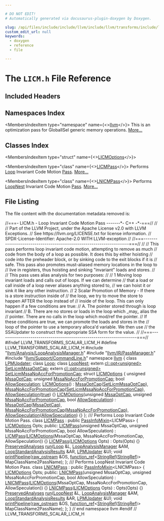 ```yaml
---

# DO NOT EDIT!
# Automatically generated via docusaurus-plugin-doxygen by Doxygen.

slug: /api/files/include/include/llvm/include/llvm/transforms/include/llvm/transforms/scalar/licm-h
custom_edit_url: null
keywords:
  - doxygen
  - reference
  - file

---
```





# The `LICM.h` File Reference

<DoxygenPage pluginConfig={pluginConfig}>



## Included Headers

<IncludesList>
<IncludesListItem
  filePath="llvm/Analysis/LoopAnalysisManager.h"
  permalink="/docs/api/files/include/include/llvm/include/llvm/analysis/loopanalysismanager-h"
  isLocal="true" />
<IncludesListItem
  filePath="llvm/IR/PassManager.h"
  permalink="/docs/api/files/include/include/llvm/include/llvm/ir/passmanager-h"
  isLocal="true" />
<IncludesListItem
  filePath="llvm/Support/CommandLine.h"
  permalink="/docs/api/files/include/include/llvm/include/llvm/support/commandline-h"
  isLocal="true" />
</IncludesList>

## Namespaces Index

<MembersIndex>

<MembersIndexItem
  type="namespace"
  name={<><a href="/docs/api/namespaces/llvm">llvm</a></>}>
This is an optimization pass for GlobalISel generic memory operations. <a href="/docs/api/namespaces/llvm/#details">More...</a>
</MembersIndexItem>

</MembersIndex>

## Classes Index

<MembersIndex>

<MembersIndexItem
  type="struct"
  name={<><a href="/docs/api/structs/llvm/licmoptions">LICMOptions</a></>}>
</MembersIndexItem>

<MembersIndexItem
  type="class"
  name={<><a href="/docs/api/classes/llvm/licmpass">LICMPass</a></>}>
Performs <a href="/docs/api/classes/llvm/loop">Loop</a> Invariant Code Motion <a href="/docs/api/classes/llvm/pass">Pass</a>. <a href="/docs/api/classes/llvm/licmpass/#details">More...</a>
</MembersIndexItem>

<MembersIndexItem
  type="class"
  name={<><a href="/docs/api/classes/llvm/lnicmpass">LNICMPass</a></>}>
Performs <a href="/docs/api/classes/llvm/loopnest">LoopNest</a> Invariant Code Motion <a href="/docs/api/classes/llvm/pass">Pass</a>. <a href="/docs/api/classes/llvm/lnicmpass/#details">More...</a>
</MembersIndexItem>

</MembersIndex>


## File Listing

The file content with the documentation metadata removed is:

<ProgramListing>

<Link id="l00001" /><CodeLine lineNumber="1"><Highlight kind="comment">//===- LICM.h - Loop Invariant Code Motion Pass -------&#42;- C++ -&#42;-===//</Highlight><Highlight kind="normal"></Highlight></CodeLine>
<Link id="l00002" /><CodeLine lineNumber="2"><Highlight kind="normal"></Highlight><Highlight kind="comment">//</Highlight><Highlight kind="normal"></Highlight></CodeLine>
<Link id="l00003" /><CodeLine lineNumber="3"><Highlight kind="normal"></Highlight><Highlight kind="comment">// Part of the LLVM Project, under the Apache License v2.0 with LLVM Exceptions.</Highlight><Highlight kind="normal"></Highlight></CodeLine>
<Link id="l00004" /><CodeLine lineNumber="4"><Highlight kind="normal"></Highlight><Highlight kind="comment">// See https://llvm.org/LICENSE.txt for license information.</Highlight><Highlight kind="normal"></Highlight></CodeLine>
<Link id="l00005" /><CodeLine lineNumber="5"><Highlight kind="normal"></Highlight><Highlight kind="comment">// SPDX-License-Identifier: Apache-2.0 WITH LLVM-exception</Highlight><Highlight kind="normal"></Highlight></CodeLine>
<Link id="l00006" /><CodeLine lineNumber="6"><Highlight kind="normal"></Highlight><Highlight kind="comment">//</Highlight><Highlight kind="normal"></Highlight></CodeLine>
<Link id="l00007" /><CodeLine lineNumber="7"><Highlight kind="normal"></Highlight><Highlight kind="comment">//===----------------------------------------------------------------------===//</Highlight><Highlight kind="normal"></Highlight></CodeLine>
<Link id="l00008" /><CodeLine lineNumber="8"><Highlight kind="normal"></Highlight><Highlight kind="comment">//</Highlight><Highlight kind="normal"></Highlight></CodeLine>
<Link id="l00009" /><CodeLine lineNumber="9"><Highlight kind="normal"></Highlight><Highlight kind="comment">// This pass performs loop invariant code motion, attempting to remove as much</Highlight><Highlight kind="normal"></Highlight></CodeLine>
<Link id="l00010" /><CodeLine lineNumber="10"><Highlight kind="normal"></Highlight><Highlight kind="comment">// code from the body of a loop as possible.  It does this by either hoisting</Highlight><Highlight kind="normal"></Highlight></CodeLine>
<Link id="l00011" /><CodeLine lineNumber="11"><Highlight kind="normal"></Highlight><Highlight kind="comment">// code into the preheader block, or by sinking code to the exit blocks if it is</Highlight><Highlight kind="normal"></Highlight></CodeLine>
<Link id="l00012" /><CodeLine lineNumber="12"><Highlight kind="normal"></Highlight><Highlight kind="comment">// safe.  This pass also promotes must-aliased memory locations in the loop to</Highlight><Highlight kind="normal"></Highlight></CodeLine>
<Link id="l00013" /><CodeLine lineNumber="13"><Highlight kind="normal"></Highlight><Highlight kind="comment">// live in registers, thus hoisting and sinking &quot;invariant&quot; loads and stores.</Highlight><Highlight kind="normal"></Highlight></CodeLine>
<Link id="l00014" /><CodeLine lineNumber="14"><Highlight kind="normal"></Highlight><Highlight kind="comment">//</Highlight><Highlight kind="normal"></Highlight></CodeLine>
<Link id="l00015" /><CodeLine lineNumber="15"><Highlight kind="normal"></Highlight><Highlight kind="comment">// This pass uses alias analysis for two purposes:</Highlight><Highlight kind="normal"></Highlight></CodeLine>
<Link id="l00016" /><CodeLine lineNumber="16"><Highlight kind="normal"></Highlight><Highlight kind="comment">//</Highlight><Highlight kind="normal"></Highlight></CodeLine>
<Link id="l00017" /><CodeLine lineNumber="17"><Highlight kind="normal"></Highlight><Highlight kind="comment">//  1 Moving loop invariant loads and calls out of loops.  If we can determine</Highlight><Highlight kind="normal"></Highlight></CodeLine>
<Link id="l00018" /><CodeLine lineNumber="18"><Highlight kind="normal"></Highlight><Highlight kind="comment">//     that a load or call inside of a loop never aliases anything stored to,</Highlight><Highlight kind="normal"></Highlight></CodeLine>
<Link id="l00019" /><CodeLine lineNumber="19"><Highlight kind="normal"></Highlight><Highlight kind="comment">//     we can hoist it or sink it like any other instruction.</Highlight><Highlight kind="normal"></Highlight></CodeLine>
<Link id="l00020" /><CodeLine lineNumber="20"><Highlight kind="normal"></Highlight><Highlight kind="comment">//  2 Scalar Promotion of Memory - If there is a store instruction inside of</Highlight><Highlight kind="normal"></Highlight></CodeLine>
<Link id="l00021" /><CodeLine lineNumber="21"><Highlight kind="normal"></Highlight><Highlight kind="comment">//     the loop, we try to move the store to happen AFTER the loop instead of</Highlight><Highlight kind="normal"></Highlight></CodeLine>
<Link id="l00022" /><CodeLine lineNumber="22"><Highlight kind="normal"></Highlight><Highlight kind="comment">//     inside of the loop.  This can only happen if a few conditions are true:</Highlight><Highlight kind="normal"></Highlight></CodeLine>
<Link id="l00023" /><CodeLine lineNumber="23"><Highlight kind="normal"></Highlight><Highlight kind="comment">//       A. The pointer stored through is loop invariant</Highlight><Highlight kind="normal"></Highlight></CodeLine>
<Link id="l00024" /><CodeLine lineNumber="24"><Highlight kind="normal"></Highlight><Highlight kind="comment">//       B. There are no stores or loads in the loop which &#95;may&#95; alias the</Highlight><Highlight kind="normal"></Highlight></CodeLine>
<Link id="l00025" /><CodeLine lineNumber="25"><Highlight kind="normal"></Highlight><Highlight kind="comment">//          pointer.  There are no calls in the loop which mod/ref the pointer.</Highlight><Highlight kind="normal"></Highlight></CodeLine>
<Link id="l00026" /><CodeLine lineNumber="26"><Highlight kind="normal"></Highlight><Highlight kind="comment">//     If these conditions are true, we can promote the loads and stores in the</Highlight><Highlight kind="normal"></Highlight></CodeLine>
<Link id="l00027" /><CodeLine lineNumber="27"><Highlight kind="normal"></Highlight><Highlight kind="comment">//     loop of the pointer to use a temporary alloca&#39;d variable.  We then use</Highlight><Highlight kind="normal"></Highlight></CodeLine>
<Link id="l00028" /><CodeLine lineNumber="28"><Highlight kind="normal"></Highlight><Highlight kind="comment">//     the SSAUpdater to construct the appropriate SSA form for the value.</Highlight><Highlight kind="normal"></Highlight></CodeLine>
<Link id="l00029" /><CodeLine lineNumber="29"><Highlight kind="normal"></Highlight><Highlight kind="comment">//</Highlight><Highlight kind="normal"></Highlight></CodeLine>
<Link id="l00030" /><CodeLine lineNumber="30"><Highlight kind="normal"></Highlight><Highlight kind="comment">//===----------------------------------------------------------------------===//</Highlight><Highlight kind="normal"></Highlight></CodeLine>
<Link id="l00031" /><CodeLine lineNumber="31"><Highlight kind="normal"></Highlight></CodeLine>
<Link id="l00032" /><CodeLine lineNumber="32"><Highlight kind="normal"></Highlight><Highlight kind="preprocessor">#ifndef LLVM&#95;TRANSFORMS&#95;SCALAR&#95;LICM&#95;H</Highlight><Highlight kind="normal"></Highlight></CodeLine>
<Link id="l00033" /><CodeLine lineNumber="33"><Highlight kind="normal"></Highlight><Highlight kind="preprocessor">#define LLVM&#95;TRANSFORMS&#95;SCALAR&#95;LICM&#95;H</Highlight><Highlight kind="normal"></Highlight></CodeLine>
<Link id="l00034" /><CodeLine lineNumber="34"><Highlight kind="normal"></Highlight></CodeLine>
<Link id="l00035" /><CodeLine lineNumber="35"><Highlight kind="normal"></Highlight><Highlight kind="preprocessor">#include &quot;<a href="/docs/api/files/include/include/llvm/include/llvm/analysis/loopanalysismanager-h">llvm/Analysis/LoopAnalysisManager.h</a>&quot;</Highlight><Highlight kind="normal"></Highlight></CodeLine>
<Link id="l00036" /><CodeLine lineNumber="36"><Highlight kind="normal"></Highlight><Highlight kind="preprocessor">#include &quot;<a href="/docs/api/files/include/include/llvm/include/llvm/ir/passmanager-h">llvm/IR/PassManager.h</a>&quot;</Highlight><Highlight kind="normal"></Highlight></CodeLine>
<Link id="l00037" /><CodeLine lineNumber="37"><Highlight kind="normal"></Highlight><Highlight kind="preprocessor">#include &quot;<a href="/docs/api/files/include/include/llvm/include/llvm/support/commandline-h">llvm/Support/CommandLine.h</a>&quot;</Highlight><Highlight kind="normal"></Highlight></CodeLine>
<Link id="l00038" /><CodeLine lineNumber="38"><Highlight kind="normal"></Highlight></CodeLine>
<Link id="l00039" /><CodeLine lineNumber="39"><Highlight kind="normal"></Highlight><Highlight kind="keyword">namespace </Highlight><Highlight kind="normal"><a href="/docs/api/namespaces/llvm">llvm</a> &#123;</Highlight></CodeLine>
<Link id="l00040" /><CodeLine lineNumber="40"><Highlight kind="normal"></Highlight></CodeLine>
<Link id="l00041" /><CodeLine lineNumber="41"><Highlight kind="normal"></Highlight><Highlight kind="keyword">class </Highlight><Highlight kind="normal"><a href="/docs/api/classes/llvm/lpmupdater">LPMUpdater</a>;</Highlight></CodeLine>
<Link id="l00042" /><CodeLine lineNumber="42"><Highlight kind="normal"></Highlight><Highlight kind="keyword">class </Highlight><Highlight kind="normal"><a href="/docs/api/classes/llvm/loop">Loop</a>;</Highlight></CodeLine>
<Link id="l00043" /><CodeLine lineNumber="43"><Highlight kind="normal"></Highlight><Highlight kind="keyword">class </Highlight><Highlight kind="normal"><a href="/docs/api/classes/llvm/loopnest">LoopNest</a>;</Highlight></CodeLine>
<Link id="l00044" /><CodeLine lineNumber="44"><Highlight kind="normal"></Highlight></CodeLine>
<Link id="l00045" /><CodeLine lineNumber="45"><Highlight kind="normal"></Highlight><Highlight kind="keyword">extern</Highlight><Highlight kind="normal"> <a href="/docs/api/classes/llvm/cl/opt">cl::opt&lt;unsigned&gt;</a> <a href="/docs/api/namespaces/llvm/#af0eea3fd894969f858eee273ba9f0b9b">SetLicmMssaOptCap</a>;</Highlight></CodeLine>
<Link id="l00046" /><CodeLine lineNumber="46"><Highlight kind="normal"></Highlight><Highlight kind="keyword">extern</Highlight><Highlight kind="normal"> <a href="/docs/api/classes/llvm/cl/opt">cl::opt&lt;unsigned&gt;</a> <a href="/docs/api/namespaces/llvm/#ad9c3fae5a25cf9c407f7b07a86067ab5">SetLicmMssaNoAccForPromotionCap</a>;</Highlight></CodeLine>
<Link id="l00047" /><CodeLine lineNumber="47"><Highlight kind="normal"></Highlight></CodeLine>
<Link id="l00048" /><CodeLine lineNumber="48" lineLink="/docs/api/structs/llvm/licmoptions"><Highlight kind="normal"></Highlight><Highlight kind="keyword">struct </Highlight><Highlight kind="normal"><a href="/docs/api/structs/llvm/licmoptions/#a584d2ab522631bbe6bd1a91285003a00">LICMOptions</a> &#123;</Highlight></CodeLine>
<Link id="l00049" /><CodeLine lineNumber="49" lineLink="/docs/api/structs/llvm/licmoptions/#a24c46f6e3f03db048c13edbb1f36a466"><Highlight kind="normal">  </Highlight><Highlight kind="keywordtype">unsigned</Highlight><Highlight kind="normal"> <a href="/docs/api/structs/llvm/licmoptions/#a24c46f6e3f03db048c13edbb1f36a466">MssaOptCap</a>;</Highlight></CodeLine>
<Link id="l00050" /><CodeLine lineNumber="50" lineLink="/docs/api/structs/llvm/licmoptions/#a3412294e2ef0260cffe61bf9dda53157"><Highlight kind="normal">  </Highlight><Highlight kind="keywordtype">unsigned</Highlight><Highlight kind="normal"> <a href="/docs/api/structs/llvm/licmoptions/#a3412294e2ef0260cffe61bf9dda53157">MssaNoAccForPromotionCap</a>;</Highlight></CodeLine>
<Link id="l00051" /><CodeLine lineNumber="51" lineLink="/docs/api/structs/llvm/licmoptions/#ae4652abbffa2d78b52cd028b1995726a"><Highlight kind="normal">  </Highlight><Highlight kind="keywordtype">bool</Highlight><Highlight kind="normal"> <a href="/docs/api/structs/llvm/licmoptions/#ae4652abbffa2d78b52cd028b1995726a">AllowSpeculation</a>;</Highlight></CodeLine>
<Link id="l00052" /><CodeLine lineNumber="52"><Highlight kind="normal"></Highlight></CodeLine>
<Link id="l00053" /><CodeLine lineNumber="53" lineLink="/docs/api/structs/llvm/licmoptions/#a584d2ab522631bbe6bd1a91285003a00"><Highlight kind="normal">  <a href="/docs/api/structs/llvm/licmoptions/#a584d2ab522631bbe6bd1a91285003a00">LICMOptions</a>()</Highlight></CodeLine>
<Link id="l00054" /><CodeLine lineNumber="54"><Highlight kind="normal">      : <a href="/docs/api/structs/llvm/licmoptions/#a24c46f6e3f03db048c13edbb1f36a466">MssaOptCap</a>(<a href="/docs/api/namespaces/llvm/#af0eea3fd894969f858eee273ba9f0b9b">SetLicmMssaOptCap</a>),</Highlight></CodeLine>
<Link id="l00055" /><CodeLine lineNumber="55"><Highlight kind="normal">        <a href="/docs/api/structs/llvm/licmoptions/#a3412294e2ef0260cffe61bf9dda53157">MssaNoAccForPromotionCap</a>(<a href="/docs/api/namespaces/llvm/#ad9c3fae5a25cf9c407f7b07a86067ab5">SetLicmMssaNoAccForPromotionCap</a>),</Highlight></CodeLine>
<Link id="l00056" /><CodeLine lineNumber="56"><Highlight kind="normal">        <a href="/docs/api/structs/llvm/licmoptions/#ae4652abbffa2d78b52cd028b1995726a">AllowSpeculation</a>(<a href="/docs/api/files/lib/lib/analysis/basicaliasanalysis-cpp/#af6d5cafbdfc5313e65d990120021a3ec">true</a>) &#123;&#125;</Highlight></CodeLine>
<Link id="l00057" /><CodeLine lineNumber="57"><Highlight kind="normal"></Highlight></CodeLine>
<Link id="l00058" /><CodeLine lineNumber="58" lineLink="/docs/api/structs/llvm/licmoptions/#afb630567a9894d55735a77d08ed4b59d"><Highlight kind="normal">  <a href="/docs/api/structs/llvm/licmoptions/#afb630567a9894d55735a77d08ed4b59d">LICMOptions</a>(</Highlight><Highlight kind="keywordtype">unsigned</Highlight><Highlight kind="normal"> <a href="/docs/api/structs/llvm/licmoptions/#a24c46f6e3f03db048c13edbb1f36a466">MssaOptCap</a>, </Highlight><Highlight kind="keywordtype">unsigned</Highlight><Highlight kind="normal"> <a href="/docs/api/structs/llvm/licmoptions/#a3412294e2ef0260cffe61bf9dda53157">MssaNoAccForPromotionCap</a>,</Highlight></CodeLine>
<Link id="l00059" /><CodeLine lineNumber="59"><Highlight kind="normal">              </Highlight><Highlight kind="keywordtype">bool</Highlight><Highlight kind="normal"> <a href="/docs/api/structs/llvm/licmoptions/#ae4652abbffa2d78b52cd028b1995726a">AllowSpeculation</a>)</Highlight></CodeLine>
<Link id="l00060" /><CodeLine lineNumber="60"><Highlight kind="normal">      : <a href="/docs/api/structs/llvm/licmoptions/#a24c46f6e3f03db048c13edbb1f36a466">MssaOptCap</a>(<a href="/docs/api/structs/llvm/licmoptions/#a24c46f6e3f03db048c13edbb1f36a466">MssaOptCap</a>),</Highlight></CodeLine>
<Link id="l00061" /><CodeLine lineNumber="61"><Highlight kind="normal">        <a href="/docs/api/structs/llvm/licmoptions/#a3412294e2ef0260cffe61bf9dda53157">MssaNoAccForPromotionCap</a>(<a href="/docs/api/structs/llvm/licmoptions/#a3412294e2ef0260cffe61bf9dda53157">MssaNoAccForPromotionCap</a>),</Highlight></CodeLine>
<Link id="l00062" /><CodeLine lineNumber="62"><Highlight kind="normal">        <a href="/docs/api/structs/llvm/licmoptions/#ae4652abbffa2d78b52cd028b1995726a">AllowSpeculation</a>(<a href="/docs/api/structs/llvm/licmoptions/#ae4652abbffa2d78b52cd028b1995726a">AllowSpeculation</a>) &#123;&#125;</Highlight></CodeLine>
<Link id="l00063" /><CodeLine lineNumber="63"><Highlight kind="normal">&#125;;</Highlight></CodeLine>
<Link id="l00064" /><CodeLine lineNumber="64"><Highlight kind="normal"></Highlight><Highlight kind="comment"></Highlight></CodeLine>
<Link id="l00065" /><CodeLine lineNumber="65"><Highlight kind="comment">/// Performs Loop Invariant Code Motion Pass.</Highlight><Highlight kind="normal"></Highlight></CodeLine>
<Link id="l00066" /><CodeLine lineNumber="66" lineLink="/docs/api/classes/llvm/licmpass"><Highlight kind="normal"></Highlight><Highlight kind="keyword">class </Highlight><Highlight kind="normal"><a href="/docs/api/classes/llvm/licmpass/#a3f65950f83dbabd8967c7182a911ec98">LICMPass</a> : </Highlight><Highlight kind="keyword">public</Highlight><Highlight kind="normal"> <a href="/docs/api/structs/llvm/passinfomixin">PassInfoMixin</a>&lt;LICMPass&gt; &#123;</Highlight></CodeLine>
<Link id="l00067" /><CodeLine lineNumber="67"><Highlight kind="normal">  <a href="/docs/api/structs/llvm/licmoptions">LICMOptions</a> Opts;</Highlight></CodeLine>
<Link id="l00068" /><CodeLine lineNumber="68"><Highlight kind="normal"></Highlight></CodeLine>
<Link id="l00069" /><CodeLine lineNumber="69"><Highlight kind="normal"></Highlight><Highlight kind="keyword">public</Highlight><Highlight kind="normal">:</Highlight></CodeLine>
<Link id="l00070" /><CodeLine lineNumber="70" lineLink="/docs/api/classes/llvm/licmpass/#a3f65950f83dbabd8967c7182a911ec98"><Highlight kind="normal">  <a href="/docs/api/classes/llvm/licmpass/#a3f65950f83dbabd8967c7182a911ec98">LICMPass</a>(</Highlight><Highlight kind="keywordtype">unsigned</Highlight><Highlight kind="normal"> MssaOptCap, </Highlight><Highlight kind="keywordtype">unsigned</Highlight><Highlight kind="normal"> MssaNoAccForPromotionCap,</Highlight></CodeLine>
<Link id="l00071" /><CodeLine lineNumber="71"><Highlight kind="normal">           </Highlight><Highlight kind="keywordtype">bool</Highlight><Highlight kind="normal"> AllowSpeculation)</Highlight></CodeLine>
<Link id="l00072" /><CodeLine lineNumber="72"><Highlight kind="normal">      : <a href="/docs/api/classes/llvm/licmpass/#a3f65950f83dbabd8967c7182a911ec98">LICMPass</a>(<a href="/docs/api/structs/llvm/licmoptions">LICMOptions</a>(MssaOptCap, MssaNoAccForPromotionCap,</Highlight></CodeLine>
<Link id="l00073" /><CodeLine lineNumber="73"><Highlight kind="normal">                             AllowSpeculation)) &#123;&#125;</Highlight></CodeLine>
<Link id="l00074" /><CodeLine lineNumber="74" lineLink="/docs/api/classes/llvm/licmpass/#a8bfe661fa7ef0c9cef94b9909aad387a"><Highlight kind="normal">  <a href="/docs/api/classes/llvm/licmpass/#a8bfe661fa7ef0c9cef94b9909aad387a">LICMPass</a>(<a href="/docs/api/structs/llvm/licmoptions">LICMOptions</a> Opts) : Opts(Opts) &#123;&#125;</Highlight></CodeLine>
<Link id="l00075" /><CodeLine lineNumber="75"><Highlight kind="normal"></Highlight></CodeLine>
<Link id="l00076" /><CodeLine lineNumber="76"><Highlight kind="normal">  <a href="/docs/api/classes/llvm/preservedanalyses">PreservedAnalyses</a> <a href="/docs/api/classes/llvm/licmpass/#aa540c3d95adfef29cc520491ce4ebdab">run</a>(<a href="/docs/api/classes/llvm/loop">Loop</a> &amp;L, <a href="/docs/api/namespaces/llvm/#a58dde534a0ea2a23cb6c779c5c283f75">LoopAnalysisManager</a> &amp;AM,</Highlight></CodeLine>
<Link id="l00077" /><CodeLine lineNumber="77"><Highlight kind="normal">                        <a href="/docs/api/structs/llvm/loopstandardanalysisresults">LoopStandardAnalysisResults</a> &amp;AR, <a href="/docs/api/classes/llvm/lpmupdater">LPMUpdater</a> &amp;U);</Highlight></CodeLine>
<Link id="l00078" /><CodeLine lineNumber="78"><Highlight kind="normal"></Highlight></CodeLine>
<Link id="l00079" /><CodeLine lineNumber="79"><Highlight kind="normal">  </Highlight><Highlight kind="keywordtype">void</Highlight><Highlight kind="normal"> <a href="/docs/api/classes/llvm/licmpass/#a60cd761f9058b8203f4a4d8fbb31fb98">printPipeline</a>(<a href="/docs/api/classes/llvm/raw-ostream">raw&#95;ostream</a> &amp;OS,</Highlight></CodeLine>
<Link id="l00080" /><CodeLine lineNumber="80"><Highlight kind="normal">                     <a href="/docs/api/classes/llvm/function-ref">function&#95;ref</a>&lt;<a href="/docs/api/classes/llvm/stringref">StringRef</a>(<a href="/docs/api/classes/llvm/stringref">StringRef</a>)&gt; MapClassName2PassName);</Highlight></CodeLine>
<Link id="l00081" /><CodeLine lineNumber="81"><Highlight kind="normal">&#125;;</Highlight></CodeLine>
<Link id="l00082" /><CodeLine lineNumber="82"><Highlight kind="normal"></Highlight><Highlight kind="comment"></Highlight></CodeLine>
<Link id="l00083" /><CodeLine lineNumber="83"><Highlight kind="comment">/// Performs LoopNest Invariant Code Motion Pass.</Highlight><Highlight kind="normal"></Highlight></CodeLine>
<Link id="l00084" /><CodeLine lineNumber="84" lineLink="/docs/api/classes/llvm/lnicmpass"><Highlight kind="normal"></Highlight><Highlight kind="keyword">class </Highlight><Highlight kind="normal"><a href="/docs/api/classes/llvm/lnicmpass/#ace1f2f4992829c6bc80e253504c8b9ca">LNICMPass</a> : </Highlight><Highlight kind="keyword">public</Highlight><Highlight kind="normal"> <a href="/docs/api/structs/llvm/passinfomixin">PassInfoMixin</a>&lt;LNICMPass&gt; &#123;</Highlight></CodeLine>
<Link id="l00085" /><CodeLine lineNumber="85"><Highlight kind="normal">  <a href="/docs/api/structs/llvm/licmoptions">LICMOptions</a> Opts;</Highlight></CodeLine>
<Link id="l00086" /><CodeLine lineNumber="86"><Highlight kind="normal"></Highlight></CodeLine>
<Link id="l00087" /><CodeLine lineNumber="87"><Highlight kind="normal"></Highlight><Highlight kind="keyword">public</Highlight><Highlight kind="normal">:</Highlight></CodeLine>
<Link id="l00088" /><CodeLine lineNumber="88" lineLink="/docs/api/classes/llvm/lnicmpass/#ace1f2f4992829c6bc80e253504c8b9ca"><Highlight kind="normal">  <a href="/docs/api/classes/llvm/lnicmpass/#ace1f2f4992829c6bc80e253504c8b9ca">LNICMPass</a>(</Highlight><Highlight kind="keywordtype">unsigned</Highlight><Highlight kind="normal"> MssaOptCap, </Highlight><Highlight kind="keywordtype">unsigned</Highlight><Highlight kind="normal"> MssaNoAccForPromotionCap,</Highlight></CodeLine>
<Link id="l00089" /><CodeLine lineNumber="89"><Highlight kind="normal">            </Highlight><Highlight kind="keywordtype">bool</Highlight><Highlight kind="normal"> AllowSpeculation)</Highlight></CodeLine>
<Link id="l00090" /><CodeLine lineNumber="90"><Highlight kind="normal">      : <a href="/docs/api/classes/llvm/lnicmpass/#ace1f2f4992829c6bc80e253504c8b9ca">LNICMPass</a>(<a href="/docs/api/structs/llvm/licmoptions">LICMOptions</a>(MssaOptCap, MssaNoAccForPromotionCap,</Highlight></CodeLine>
<Link id="l00091" /><CodeLine lineNumber="91"><Highlight kind="normal">                              AllowSpeculation)) &#123;&#125;</Highlight></CodeLine>
<Link id="l00092" /><CodeLine lineNumber="92" lineLink="/docs/api/classes/llvm/lnicmpass/#a3a2a763d8e24c710eeade10530c67905"><Highlight kind="normal">  <a href="/docs/api/classes/llvm/lnicmpass/#a3a2a763d8e24c710eeade10530c67905">LNICMPass</a>(<a href="/docs/api/structs/llvm/licmoptions">LICMOptions</a> Opts) : Opts(Opts) &#123;&#125;</Highlight></CodeLine>
<Link id="l00093" /><CodeLine lineNumber="93"><Highlight kind="normal"></Highlight></CodeLine>
<Link id="l00094" /><CodeLine lineNumber="94"><Highlight kind="normal">  <a href="/docs/api/classes/llvm/preservedanalyses">PreservedAnalyses</a> <a href="/docs/api/classes/llvm/lnicmpass/#a1ddd3ffe6782be6b893dcf33dcf4e3c0">run</a>(<a href="/docs/api/classes/llvm/loopnest">LoopNest</a> &amp;L, <a href="/docs/api/namespaces/llvm/#a58dde534a0ea2a23cb6c779c5c283f75">LoopAnalysisManager</a> &amp;AM,</Highlight></CodeLine>
<Link id="l00095" /><CodeLine lineNumber="95"><Highlight kind="normal">                        <a href="/docs/api/structs/llvm/loopstandardanalysisresults">LoopStandardAnalysisResults</a> &amp;AR, <a href="/docs/api/classes/llvm/lpmupdater">LPMUpdater</a> &amp;U);</Highlight></CodeLine>
<Link id="l00096" /><CodeLine lineNumber="96"><Highlight kind="normal"></Highlight></CodeLine>
<Link id="l00097" /><CodeLine lineNumber="97"><Highlight kind="normal">  </Highlight><Highlight kind="keywordtype">void</Highlight><Highlight kind="normal"> <a href="/docs/api/classes/llvm/lnicmpass/#aac0763a4080e98e1e198ea76b2d0ccc5">printPipeline</a>(<a href="/docs/api/classes/llvm/raw-ostream">raw&#95;ostream</a> &amp;OS,</Highlight></CodeLine>
<Link id="l00098" /><CodeLine lineNumber="98"><Highlight kind="normal">                     <a href="/docs/api/classes/llvm/function-ref">function&#95;ref</a>&lt;<a href="/docs/api/classes/llvm/stringref">StringRef</a>(<a href="/docs/api/classes/llvm/stringref">StringRef</a>)&gt; MapClassName2PassName);</Highlight></CodeLine>
<Link id="l00099" /><CodeLine lineNumber="99"><Highlight kind="normal">&#125;;</Highlight></CodeLine>
<Link id="l00100" /><CodeLine lineNumber="100"><Highlight kind="normal">&#125; </Highlight><Highlight kind="comment">// end namespace llvm</Highlight><Highlight kind="normal"></Highlight></CodeLine>
<Link id="l00101" /><CodeLine lineNumber="101"><Highlight kind="normal"></Highlight></CodeLine>
<Link id="l00102" /><CodeLine lineNumber="102"><Highlight kind="normal"></Highlight><Highlight kind="preprocessor">#endif </Highlight><Highlight kind="comment">// LLVM&#95;TRANSFORMS&#95;SCALAR&#95;LICM&#95;H</Highlight><Highlight kind="normal"></Highlight></CodeLine>

</ProgramListing>


</DoxygenPage>
